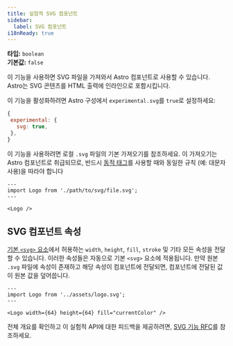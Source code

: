 ```yaml
---
title: 실험적 SVG 컴포넌트
sidebar:
  label: SVG 컴포넌트
i18nReady: true
---
```



<p>

**타입:** `boolean`<br />
**기본값:** `false`<br />
<Since v="5.0.0" />
</p>

이 기능을 사용하면 SVG 파일을 가져와서 Astro 컴포넌트로 사용할 수 있습니다. Astro는 SVG 콘텐츠를 HTML 출력에 인라인으로 포함시킵니다.

이 기능을 활성화하려면 Astro 구성에서 `experimental.svg`를 `true`로 설정하세요:

 ```js
{
  experimental: {
    svg: true,
  },
}
```

이 기능을 사용하려면 로컬 `.svg` 파일의 기본 가져오기를 참조하세요. 이 가져오기는 Astro 컴포넌트로 취급되므로, 반드시 [동적 태그](/ko/reference/astro-syntax/#동적-태그)를 사용할 때와 동일한 규칙 (예: 대문자 사용)을 따라야 합니다

```astro
---
import Logo from './path/to/svg/file.svg';
---

<Logo />
```

## SVG 컴포넌트 속성

[기본 `<svg>` 요소](https://developer.mozilla.org/en-US/docs/Web/SVG/Element/svg)에서 허용하는 `width`, `height`, `fill`, `stroke` 및 기타 모든 속성을 전달할 수 있습니다. 이러한 속성들은 자동으로 기본 `<svg>` 요소에 적용됩니다. 만약 원본 `.svg` 파일에 속성이 존재하고 해당 속성이 컴포넌트에 전달되면, 컴포넌트에 전달된 값이 원본 값을 덮어씁니다.

```astro
---
import Logo from '../assets/logo.svg';
---

<Logo width={64} height={64} fill="currentColor" />
```

 전체 개요를 확인하고 이 실험적 API에 대한 피드백을 제공하려면, [SVG 기능 RFC](https://github.com/withastro/roadmap/pull/1035)를 참조하세요.
